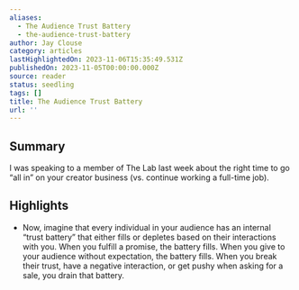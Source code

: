 ```yaml
---
aliases:
  - The Audience Trust Battery
  - the-audience-trust-battery
author: Jay Clouse
category: articles
lastHighlightedOn: 2023-11-06T15:35:49.531Z
publishedOn: 2023-11-05T00:00:00.000Z
source: reader
status: seedling
tags: []
title: The Audience Trust Battery
url: ''
---
```

## Summary

I was speaking to a member of The Lab last week about the right time to go “all in” on your creator business (vs. continue working a full-time job).

## Highlights

- Now, imagine that every individual in your audience has an internal “trust battery” that either fills or depletes based on their interactions with you. When you fulfill a promise, the battery fills. When you give to your audience without expectation, the battery fills.
  When you break their trust, have a negative interaction, or get pushy when asking for a sale, you drain that battery.

